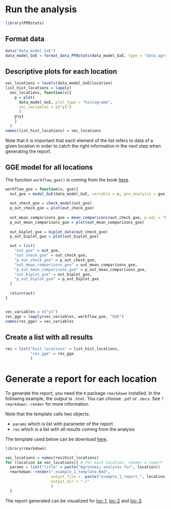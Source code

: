 # Run the analysis

```r
library(PPBstats)
```


## Format data

```r
data("data_model_GxE")
data_model_GxE = format_data_PPBstats(data_model_GxE, type = "data_agro")
```


## Descriptive plots for each location

```r
vec_locations = levels(data_model_GxE$location)
list_hist_locations = lapply(
  vec_locations, function(x){
    p = plot(
      data_model_GxE, plot_type = "histogramm",
      vec_variables = c("y1")
      )
    p$y1
    }
  )
names(list_hist_locations) = vec_locations
```

Note that it is important that each element of the list refers to data of a given location in order to catch the right information in the next step when generating the report.

## GGE model for all locations

The function `workflow_gxe()` is coming from the book [here](https://priviere.github.io/PPBstats_book/family-2.html#ammi).

```r
workflow_gxe = function(x, gxe){
  out_gxe = model_GxE(data_model_GxE, variable = x, gxe_analysis = gxe)
  
  out_check_gxe = check_model(out_gxe)
  p_out_check_gxe = plot(out_check_gxe)
  
  out_mean_comparisons_gxe = mean_comparisons(out_check_gxe, p.adj = "bonferroni")
  p_out_mean_comparisons_gxe = plot(out_mean_comparisons_gxe)
  
  out_biplot_gxe = biplot_data(out_check_gxe)
  p_out_biplot_gxe = plot(out_biplot_gxe)

  out = list(
    "out_gxe" = out_gxe,
    "out_check_gxe" = out_check_gxe,
    "p_out_check_gxe" = p_out_check_gxe,
    "out_mean_comparisons_gxe" = out_mean_comparisons_gxe,
    "p_out_mean_comparisons_gxe" = p_out_mean_comparisons_gxe,
    "out_biplot_gxe" = out_biplot_gxe,
    "p_out_biplot_gxe" = p_out_biplot_gxe
  )
  
  return(out)
}


vec_variables = c("y1")
res_gge = lapply(vec_variables, workflow_gxe, "GGE")
names(res_gge) = vec_variables
```

## Create a list with all results

```r
res = list("hist_locations" = list_hist_locations, 
           "res_gge" = res_gge
           )
```

# Generate a report for each location

To generate the report, you need the `R` package `rmarkdown` installed.
In the following example, the output is `.html`. 
You can choose `.pdf` or `.docx`.
See `?rmarkdown::render` for more information.

Note that the template calls two objects:

- `params` which is list with parameter of the report
- `res` which is a list with all results coming from the analysis

The template used below can be download [here](https://github.com/priviere/PPBstats/tree/master/inst/return_folder_web_site/_example_1_template.Rmd).


```r
library(rmarkdown)

vec_locations = names(res$hist_locations)
for (location in vec_locations){ # For each location, render a report
  params = list("title" = paste("Agronomic analyses for", location))
  rmarkdown::render("_example_1_template.Rmd", 
                    output_file =  paste("example_1_report_", location, ".html", sep = ""), 
                    output_dir = "./"
                    )
  }

```

The report generated can be visualized for 
[loc-1](example_1_report_loc-1.html), 
[loc-2](example_1_report_loc-2.html) and 
[loc-3](example_1_report_loc-3.html).




